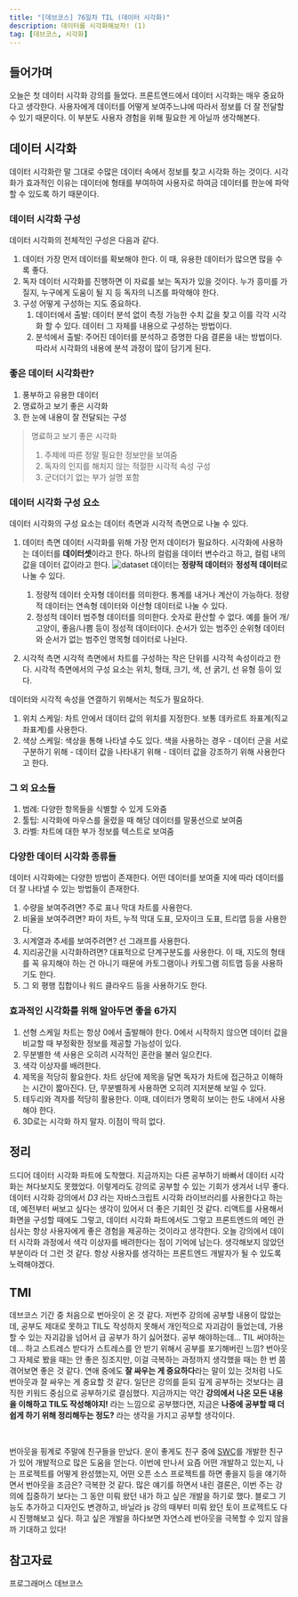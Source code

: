 ```yaml
---
title: "[데브코스] 76일차 TIL (데이터 시각화)"
description: 데이터를 시각화해보자! (1)
tag: [데브코스, 시각화]
---
```


## 들어가며

오늘은 첫 데이터 시각화 강의를 들었다. 프론트엔드에서 데이터 시각화는 매우 중요하다고 생각한다. 사용자에게 데이터를 어떻게 보여주느냐에 따라서 정보를 더 잘 전달할 수 있기 때문이다. 이 부분도 사용자 경험을 위해 필요한 게 아닐까 생각해본다.

## 데이터 시각화

데이터 시각화란 말 그대로 수많은 데이터 속에서 정보를 찾고 시각화 하는 것이다. 시각화가 효과적인 이유는 데이터에 형태를 부여하여 사용자로 하여금 데이터를 한눈에 파악할 수 있도록 하기 때문이다.

### 데이터 시각화 구성

데이터 시각화의 전체적인 구성은 다음과 같다.

1. 데이터
   가장 먼저 데이터를 확보해야 한다. 이 때, 유용한 데이터가 많으면 많을 수록 좋다.
2. 독자
   데이터 시각화를 진행하면 이 자료를 보는 독자가 있을 것이다. 누가 흥미를 가질지, 누구에게 도움이 될 지 등 독자의 니즈를 파악해야 한다.
3. 구성
   어떻게 구성하는 지도 중요하다.
   1. 데이터에서 출발: 데이터 분석 없이 측정 가능한 수치 값을 찾고 이를 각각 시각화 할 수 있다. 데이터 그 자체를 내용으로 구성하는 방법이다.
   2. 분석에서 출발: 주어진 데이터를 분석하고 증명한 다음 결론을 내는 방법이다. 따라서 시각화의 내용에 분석 과정이 많이 담기게 된다.

### 좋은 데이터 시각화란?

1. 풍부하고 유용한 데이터
2. 명료하고 보기 좋은 시각화
3. 한 눈에 내용이 잘 전달되는 구성

> 명료하고 보기 좋은 시각화
>
> 1. 주제에 따른 정말 필요한 정보만을 보여줌
> 2. 독자의 인지를 해치지 않는 적절한 시각적 속성 구성
> 3. 군더더기 없는 부가 설명 포함

### 데이터 시각화 구성 요소

데이터 시각화의 구성 요소는 데이터 측면과 시각적 측면으로 나눌 수 있다.

1. 데이터 측면
   데이터 시각화를 위해 가장 먼저 데이터가 필요하다. 시각화에 사용하는 데이터를 **데이터셋**이라고 한다. 하나의 컬럼을 데이터 변수라고 하고, 컬럼 내의 값을 데이터 값이라고 한다.
   ![dataset](dataset-example.png)
   데이터는 **정량적 데이터**와 **정성적 데이터**로 나눌 수 있다.

   1. 정량적 데이터
      숫자형 데이터를 의미한다. 통계를 내거나 계산이 가능하다. 정량적 데이터는 연속형 데이터와 이산형 데이터로 나눌 수 있다.
   2. 정성적 데이터
      범주형 데이터를 의미한다. 숫자로 환산할 수 없다. 예를 들어 개/고양이, 좋음/나쁨 등이 정성적 데이터이다. 순서가 있는 범주인 순위형 데이터와 순서가 없는 범주인 명목형 데이터로 나뉜다.

2. 시각적 측면
   시각적 측면에서 차트를 구성하는 작은 단위를 시각적 속성이라고 한다. 시각적 측면에서의 구성 요소는 위치, 형태, 크기, 색, 선 굵기, 선 유형 등이 있다.

데이터와 시각적 속성을 연결하기 위해서는 척도가 필요하다.

1. 위치 스케일: 차트 안에서 데이터 값의 위치를 지정한다. 보통 데카르트 좌표계(직교 좌표계)를 사용한다.
2. 색상 스케일: 색상을 통해 나타낼 수도 있다. 색을 사용하는 경우 - 데이터 군을 서로 구분하기 위해 - 데이터 값을 나타내기 위해 - 데이터 값을 강조하기 위해
   사용한다고 한다.

### 그 외 요소들

1. 범례: 다양한 항목들을 식별할 수 있게 도와줌
2. 툴팁: 시각화에 마우스를 올렸을 때 해당 데이터를 말풍선으로 보여줌
3. 라벨: 차트에 대한 부가 정보를 텍스트로 보여줌

### 다양한 데이터 시각화 종류들

데이터 시각화에는 다양한 방법이 존재한다. 어떤 데이터를 보여줄 지에 따라 데이터를 더 잘 나타낼 수 있는 방법들이 존재한다.

1. 수량을 보여주려면?
   주로 표나 막대 차트를 사용한다.
2. 비율을 보여주려면?
   파이 차트, 누적 막대 도표, 모자이크 도표, 트리맵 등을 사용한다.
3. 시계열과 추세를 보여주려면?
   선 그래프를 사용한다.
4. 지리공간을 시각화하려면?
   대표적으로 단계구분도를 사용한다. 이 때, 지도의 형태를 꼭 유지해야 하는 건 아니기 때문에 카토그램이나 카토그램 히트맵 등을 사용하기도 한다.
5. 그 외
   평행 집합이나 워드 클라우드 등을 사용하기도 한다.

### 효과적인 시각화를 위해 알아두면 좋을 6가지

1. 선형 스케일 차트는 항상 0에서 출발해야 한다. 0에서 시작하지 않으면 데이터 값을 비교할 때 부정확한 정보를 제공할 가능성이 있다.
2. 무분별한 색 사용은 오히려 시각적인 혼란을 불러 일으킨다.
3. 색각 이상자를 배려한다.
4. 제목을 적당히 활요한다. 차트 상단에 제목을 달면 독자가 차트에 접근하고 이해하는 시간이 짧아진다. 단, 무분별하게 사용하면 오히려 지저분해 보일 수 있다.
5. 테두리와 격자를 적당히 활용한다. 이때, 데이터가 명확히 보이는 한도 내에서 사용해야 한다.
6. 3D로는 시각화 하지 말자. 이점이 딱히 없다.

## 정리

드디어 데이터 시각화 파트에 도착했다. 지금까지는 다른 공부하기 바빠서 데이터 시각화는 쳐다보지도 못했었다. 이렇게라도 강의로 공부할 수 있는 기회가 생겨서 너무 좋다. 데이터 시각화 강의에서 _D3_ 라는 자바스크립트 시각화 라이브러리를 사용한다고 하는데, 예전부터 써보고 싶다는 생각이 있어서 더 좋은 기회인 것 같다. 리액트를 사용해서 화면을 구성할 때에도 그렇고, 데이터 시각화 파트에서도 그렇고 프론트엔드의 메인 관심사는 항상 사용자에게 좋은 경험을 제공하는 것이라고 생각한다. 오늘 강의에서 데이터 시각화 과정에서 색각 이상자를 배려한다는 점이 기억에 남는다. 생각해보지 않았던 부분이라 더 그런 것 같다. 항상 사용자를 생각하는 프론트엔드 개발자가 될 수 있도록 노력해야겠다.

## TMI

데브코스 기간 중 처음으로 번아웃이 온 것 같다. 저번주 강의에 공부할 내용이 많았는데, 공부도 제대로 못하고 TIL도 작성하지 못해서 개인적으로 자괴감이 들었는데, 가용할 수 있는 자괴감을 넘어서 급 공부가 하기 싫어졌다. 공부 해야하는데... TIL 써야하는데... 하고 스트레스 받다가 스트레스를 안 받기 위해서 공부를 포기해버린 느낌? 번아웃 그 자체로 봤을 때는 안 좋은 징조지만, 이걸 극복하는 과정까지 생각했을 때는 한 번 쯤 겪어보면 좋은 것 같다. 연애 중에도 **잘 싸우는 게 중요하다**라는 말이 있는 것처럼 나도 번아웃과 잘 싸우는 게 중요할 것 같다. 일단은 강의를 듣되 깊게 공부하는 것보다는 큼직한 키워드 중심으로 공부하기로 결심했다. 지금까지는 약간 **강의에서 나온 모든 내용을 이해하고 TIL도 작성해야지!** 라는 느낌으로 공부했다면, 지금은 **나중에 공부할 때 더 쉽게 하기 위해 정리해두는 정도?** 라는 생각을 가지고 공부할 생각이다.

<br />

번아웃을 핑계로 주말에 친구들을 만났다. 운이 좋게도 친구 중에 [SWC](https://github.com/swc-project/swc)를 개발한 친구가 있어 개발적으로 많은 도움을 얻는다. 이번에 만나서 요즘 어떤 개발하고 있는지, 나는 프로젝트를 어떻게 완성했는지, 어떤 오픈 소스 프로젝트를 하면 좋을지 등을 얘기하면서 번아웃을 조금은? 극복한 것 같다. 많은 얘기를 하면서 내린 결론은, 이번 주는 강의에 집중하기 보다는 그 동안 미뤄 왔던 내가 하고 싶은 개발을 하기로 했다. 블로그 기능도 추가하고 디자인도 변경하고, 바닐라 js 강의 때부터 미뤄 왔던 토이 프로젝트도 다시 진행해보고 싶다. 하고 싶은 개발을 하다보면 자연스레 번아웃을 극복할 수 있지 않을까 기대하고 있다!

## 참고자료

프로그래머스 데브코스
